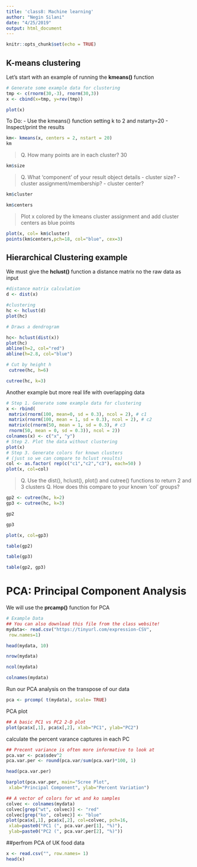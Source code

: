 ```yaml
---
title: 'class8: Machine learning'
author: "Negin Silani"
date: "4/25/2019"
output: html_document
---
```


```r
knitr::opts_chunk$set(echo = TRUE)
```

## K-means clustering

Let's start with an example of running the **kmeans()** function

```r
# Generate some example data for clustering
tmp <- c(rnorm(30,-3), rnorm(30,3))
x <- cbind(x=tmp, y=rev(tmp))

plot(x)
```

To Do:
- Use the kmeans() function setting k to 2 and nstarty=20
- Inspect/print the results

```r
km<- kmeans(x, centers = 2, nstart = 20)
km
```

> Q. How many points are in each cluster?
30

```r
km$size
```

> Q. What ‘component’ of your result object details
 - cluster size?
 - cluster assignment/membership?
 - cluster center?
 
```r
km$cluster
```
 
```r
km$centers
```
 
> Plot x colored by the kmeans cluster assignment and
 add cluster centers as blue points

```r
plot(x, col= km$cluster)
points(km$centers,pch=18, col="blue", cex=3)
```

## Hierarchical Clustering example

We must give the **hclust()** function a distance matrix no the raw data as input


```r
#distance matrix calculation
d <- dist(x)

#clustering
hc <- hclust(d)
plot(hc)
```

```r
# Draws a dendrogram

hc<- hclust(dist(x))
plot(hc)
abline(h=2, col="red")
abline(h=2.8, col="blue")
```


```r
# Cut by height h
 cutree(hc, h=6)
```

```r
cutree(hc, k=3)
```


Another example but more real life with overlapping data
```r
# Step 1. Generate some example data for clustering
x <- rbind(
 matrix(rnorm(100, mean=0, sd = 0.3), ncol = 2), # c1
 matrix(rnorm(100, mean = 1, sd = 0.3), ncol = 2), # c2
 matrix(c(rnorm(50, mean = 1, sd = 0.3), # c3
 rnorm(50, mean = 0, sd = 0.3)), ncol = 2))
colnames(x) <- c("x", "y")
# Step 2. Plot the data without clustering
plot(x)
# Step 3. Generate colors for known clusters
# (just so we can compare to hclust results)
col <- as.factor( rep(c("c1","c2","c3"), each=50) )
plot(x, col=col)
```


> Q. Use the dist(), hclust(), plot() and cutree()
 functions to return 2 and 3 clusters
> Q. How does this compare to your known 'col' groups?

```r
gp2 <- cutree(hc, k=2)
gp3 <- cutree(hc, k=3)

```

```r
gp2
```

```r
gp3
```

```r
plot(x, col=gp3)
```

```r
table(gp2)
```

```r
table(gp3)
```

```r
table(gp2, gp3)
```

# PCA: Principal Component Analysis

We will use the **prcamp()** function for PCA

```r
# Example Data
## You can also download this file from the class website!
mydata<- read.csv("https://tinyurl.com/expression-CSV",
 row.names=1)

head(mydata, 10) 
```


```r
nrow(mydata)
```

```r
ncol(mydata)
```

```r
colnames(mydata)
```

Run our PCA analysis on the transpose  of our data
```r
pca <- prcomp( t(mydata), scale= TRUE)
```

PCA plot

```r
## A basic PC1 vs PC2 2-D plot
plot(pca$x[,1], pca$x[,2], xlab="PC1", ylab="PC2")
```

calculate the percent varance captures in each PC

```r
## Precent variance is often more informative to look at
pca.var <- pca$sdev^2
pca.var.per <- round(pca.var/sum(pca.var)*100, 1) 

head(pca.var.per)
```

```r
barplot(pca.var.per, main="Scree Plot",
 xlab="Principal Component", ylab="Percent Variation")
```

```r
## A vector of colors for wt and ko samples
colvec <- colnames(mydata)
colvec[grep("wt", colvec)] <- "red"
colvec[grep("ko", colvec)] <- "blue"
plot(pca$x[,1], pca$x[,2], col=colvec, pch=16,
 xlab=paste0("PC1 (", pca.var.per[1], "%)"),
 ylab=paste0("PC2 (", pca.var.per[2], "%)"))
```

##perfrom PCA of UK food data

```r
x <- read.csv("", row.names= 1)
head(x)
```


